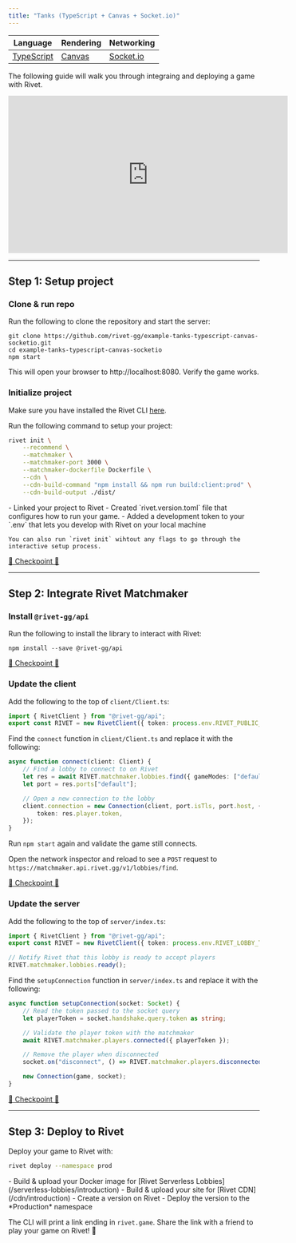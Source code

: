 ```yaml
---
title: "Tanks (TypeScript + Canvas + Socket.io)"
---
```


<Snippet file="beta-signup.mdx" />

<Card title="View on GitHub" icon="github" href="https://github.com/rivet-gg/example-tanks-typescript-canvas-socketio">
</Card>

| Language | Rendering | Networking |
| --- | --- | --- |
| [TypeScript](https://www.typescriptlang.org/) | [Canvas](https://developer.mozilla.org/en-US/docs/Web/API/Canvas_API) | [Socket.io](https://socket.io/)  |

The following guide will walk you through integraing and deploying a game with Rivet.

<iframe width="560" height="315" src="https://www.youtube-nocookie.com/embed/pBE7s-PK0j0" title="YouTube video player" frameborder="0" allow="accelerometer; autoplay; clipboard-write; encrypted-media; gyroscope; picture-in-picture; web-share" allowfullscreen style={{marginLeft: 'auto', marginRight: 'auto'}}></iframe>

---

## Step 1: Setup project

### Clone & run repo

Run the following to clone the repository and start the server:

```
git clone https://github.com/rivet-gg/example-tanks-typescript-canvas-socketio.git
cd example-tanks-typescript-canvas-socketio
npm start
```

This will open your browser to http://localhost:8080. Verify the game works.

### Initialize project

<Note>Make sure you have installed the Rivet CLI [here](https://github.com/rivet-gg/cli#installing).</Note>

Run the following command to setup your project:

```bash
rivet init \
    --recommend \
    --matchmaker \
    --matchmaker-port 3000 \
    --matchmaker-dockerfile Dockerfile \
    --cdn \
    --cdn-build-command "npm install && npm run build:client:prod" \
    --cdn-build-output ./dist/
```


<Accordion title="What did this do?">
    - Linked your project to Rivet
    - Created `rivet.version.toml` file that configures how to run your game.
    - Added a development token to your `.env` that lets you develop with Rivet on your local machine

    You can also run `rivet init` wihtout any flags to go through the interactive setup process.
</Accordion>

[🛟 Checkpoint 🛟](https://github.com/rivet-gg/example-tanks-typescript-canvas-socketio/tree/checkpoint/01-init)

---

## Step 2: Integrate Rivet Matchmaker

### Install `@rivet-gg/api`

Run the following to install the library to interact with Rivet:

```
npm install --save @rivet-gg/api
```

[🛟 Checkpoint 🛟](https://github.com/rivet-gg/example-tanks-typescript-canvas-socketio/tree/checkpoint/01-init)

### Update the client

Add the following to the top of `client/Client.ts`:

```typescript client/Client.ts
import { RivetClient } from "@rivet-gg/api";
export const RIVET = new RivetClient({ token: process.env.RIVET_PUBLIC_TOKEN });
```

<Snippet file="env-public-token-web.mdx"></Snippet>

Find the `connect` function in `client/Client.ts` and replace it with the following:

```typescript client/Client.ts
async function connect(client: Client) {
    // Find a lobby to connect to on Rivet
	let res = await RIVET.matchmaker.lobbies.find({ gameModes: ["default"] });
	let port = res.ports["default"];

    // Open a new connection to the lobby
	client.connection = new Connection(client, port.isTls, port.host, {
		token: res.player.token,
	});
}
```

Run `npm start` again and validate the game still connects.

Open the network inspector and reload to see a `POST` request to `https://matchmaker.api.rivet.gg/v1/lobbies/find`.

[🛟 Checkpoint 🛟](https://github.com/rivet-gg/example-tanks-typescript-canvas-socketio/tree/checkpoint/02-integrate-client)

### Update the server

Add the following to the top of `server/index.ts`:

```typescript server/index.ts
import { RivetClient } from "@rivet-gg/api";
export const RIVET = new RivetClient({ token: process.env.RIVET_LOBBY_TOKEN });

// Notify Rivet that this lobby is ready to accept players
RIVET.matchmaker.lobbies.ready();
```

<Snippet file="env-lobby-token.mdx"></Snippet>

Find the `setupConnection` function in `server/index.ts` and replace it with the following:

```typescript server/index.ts
async function setupConnection(socket: Socket) {
    // Read the token passed to the socket query
    let playerToken = socket.handshake.query.token as string;

    // Validate the player token with the matchmaker
    await RIVET.matchmaker.players.connected({ playerToken });

    // Remove the player when disconnected
    socket.on("disconnect", () => RIVET.matchmaker.players.disconnected({ playerToken }));

    new Connection(game, socket);
}
```

[🛟 Checkpoint 🛟](https://github.com/rivet-gg/example-tanks-typescript-canvas-socketio/tree/checkpoint/03-integrate-server)

---

## Step 3: Deploy to Rivet

Deploy your game to Rivet with:

```bash
rivet deploy --namespace prod
```

<Accordion title="What did this do?">
    - Build & upload your Docker image for [Rivet Serverless Lobbies](/serverless-lobbies/introduction)
    - Build & upload your site for [Rivet CDN](/cdn/introduction)
    - Create a version on Rivet
    - Deploy the version to the *Production* namespace
</Accordion>

The CLI will print a link ending in `rivet.game`. Share the link with a friend to play your game on Rivet! 🎉
